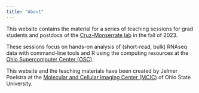 ```yaml
---
title: "About"
---
```


This website contains the material for a series of teaching sessions for grad students
and postdocs of the
[Cruz-Monserrate lab](https://cancer.osu.edu/for-cancer-researchers/research/research-labs/cruz-monserrate-lab)
in the fall of 2023.

These sessions focus on hands-on analysis of (short-read, bulk) RNAseq data with
command-line tools and R using the computing resources at the [Ohio Supercomputer Center (OSC)](https://www.osc.edu/).

This website and the teaching materials have been created by Jelmer Poelstra
at the [Molecular and Cellular Imaging Center (MCIC)](https://mcic.osu.edu/)
of Ohio State University.
